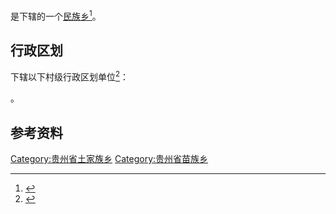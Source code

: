 {{中国乡级行政区|52/06/24/206/000}}

'''{{PAGENAMEBASE}}'''是{{PRC admin/fullname|52/06/24/206/000|3}}下辖的一个[[民族乡|民族乡]]<ref>{{PRC admin/ref sgc|{{PRC admin/parent|52/06/24/206/000}}}}</ref>。

== 行政区划 ==
{{PAGENAMEBASE}}下辖以下村级行政区划单位<ref>{{PRC admin/ref sgc|52/06/24/206/000}}</ref>：

{{PRC admin/children|52/06/24/206/000}}。

== 参考资料 ==
{{reflist}}

{{贵州行政区划小作品}}
{{PRC admin/navcat|52/06/24/206/000}}
[[Category:贵州省土家族乡|Category:贵州省土家族乡]]
[[Category:贵州省苗族乡|Category:贵州省苗族乡]]